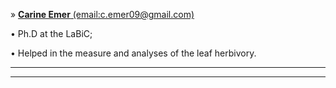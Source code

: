 » [**Carine Emer** (email:c.emer09@gmail.com)](https://carineemer.weebly.com/)

• Ph.D at the LaBiC;

• Helped in the measure and analyses of the leaf herbivory.

_____________________________________________________________________________________________________

_____________________________________________________________________________________________________